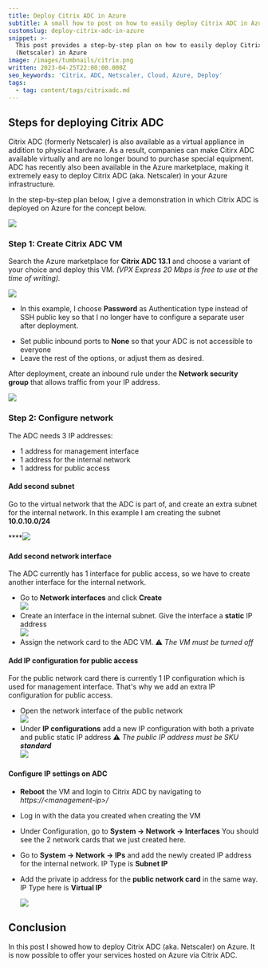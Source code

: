 ```yaml
---
title: Deploy Citrix ADC in Azure
subtitle: A small how to post on how to easily deploy Citrix ADC in Azure
customslug: deploy-citrix-adc-in-azure
snippet: >-
  This post provides a step-by-step plan on how to easily deploy Citrix ADC
  (Netscaler) in Azure
image: /images/tumbnails/citrix.png
written: 2023-04-25T22:00:00.000Z
seo_keywords: 'Citrix, ADC, Netscaler, Cloud, Azure, Deploy'
tags:
  - tag: content/tags/citrixadc.md
---
```


## Steps for deploying Citrix ADC

Citrix ADC (formerly Netscaler) is also available as a virtual appliance in addition to physical hardware. As a result, companies can make Citirx ADC available virtually and are no longer bound to purchase special equipment. ADC has recently also been available in the Azure marketplace, making it extremely easy to deploy Citrix ADC (aka. Netscaler) in your Azure infrastructure.

In the step-by-step plan below, I give a demonstration in which Citrix ADC is deployed on Azure for the concept below.

![](/images/post-images/adc-azure/deploy-citrix-adc-in-azure-1.png)

### Step 1: Create Citrix ADC VM

Search the Azure marketplace for **Citrix ADC 13.1** and choose a variant of your choice and deploy this VM. *(VPX Express 20 Mbps is free to use at the time of writing).*

![](/images/post-images/adc-azure/deploy-citrix-adc-in-azure-2.png)

* In this example, I choose **Password** as Authentication type instead of SSH public key so that I no longer have to configure a separate user after deployment.

<Alert text="Obviously this is not best practice for production environments" type="warning" />

* Set public inbound ports to **None** so that your ADC is not accessible to everyone
* Leave the rest of the options, or adjust them as desired.

After deployment, create an inbound rule under the **Network security group** that allows traffic from your IP address.

![](/images/post-images/adc-azure/deploy-citrix-adc-in-azure-3.png)

### Step 2: Configure network

The ADC needs 3 IP addresses:

* 1 address for management interface
* 1 address for the internal network
* 1 address for public access

#### Add second subnet

Go to the virtual network that the ADC is part of, and create an extra subnet for the internal network.
In this example I am creating the subnet **10.0.10.0/24**

\*\*\*\*![](/images/post-images/adc-azure/deploy-citrix-adc-in-azure-4.png)

#### Add second network interface

The ADC currently has 1 interface for public access, so we have to create another interface for the internal network.

* Go to **Network interfaces** and click **Create**\
  ![](/images/post-images/adc-azure/deploy-citrix-adc-in-azure-5.png)
* Create an interface in the internal subnet. Give the interface a **static** IP address\
  ![](/images/post-images/adc-azure/deploy-citrix-adc-in-azure-6.png)
* Assign the network card to the ADC VM.
  ⚠️ *The VM must be turned off*

#### Add IP configuration for public access

For the public network card there is currently 1 IP configuration which is used for management interface.
That's why we add an extra IP configuration for public access.

* Open the network interface of the public network\
  ![](/images/post-images/adc-azure/deploy-citrix-adc-in-azure-8.png)
* Under **IP configurations** add a new IP configuration with both a private and public static IP address
  ⚠️ *The public IP address must be SKU **standard***\
  ![](/images/post-images/adc-azure/deploy-citrix-adc-in-azure-9.png)

#### Configure IP settings on ADC

* **Reboot** the VM and login to Citrix ADC by navigating to *https\://\<management-ip>/*
* Log in with the data you created when creating the VM
* Under Configuration, go to **System -> Network -> Interfaces**
  You should see the 2 network cards that we just created here.
* Go to **System -> Network -> IPs** and add the newly created IP address for the internal network. IP Type is **Subnet IP**
* Add the private ip address for the **public network card** in the same way. IP Type here is **Virtual IP**

  ![](/images/post-images/adc-azure/deploy-citrix-adc-in-azure-10.png)

## Conclusion

In this post I showed how to deploy Citrix ADC (aka. Netscaler) on Azure. It is now possible to offer your services hosted on Azure via Citrix ADC.

